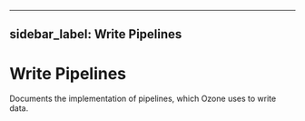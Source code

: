 
---
sidebar_label: Write Pipelines
---

# Write Pipelines


Documents the implementation of pipelines, which Ozone uses to write data.

<DocCardList/>
